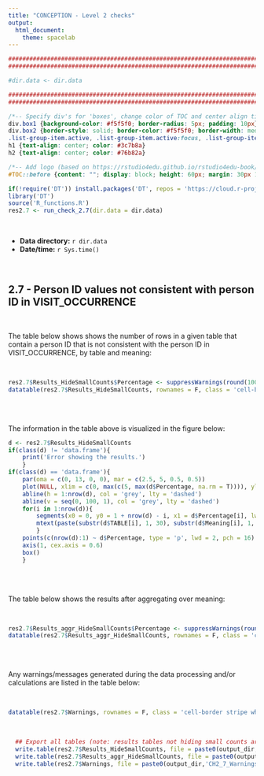 ```yaml
---
title: "CONCEPTION - Level 2 checks"
output: 
  html_document:
    theme: spacelab
---
```


```r
######################################################################################################
######################################################################################################

#dir.data <- dir.data

######################################################################################################
######################################################################################################
```


```css
/*-- Specify div's for 'boxes', change color of TOC and center align titles: --*/
div.box1 {background-color: #f5f5f0; border-radius: 5px; padding: 10px}
div.box2 {border-style: solid; border-color: #f5f5f0; border-width: medium; border-radius: 5px; padding: 10px}
.list-group-item.active, .list-group-item.active:focus, .list-group-item.active:hover {background-color: #76b82a; border-color: #76b82a}
h1 {text-align: center; color: #3c7b8a}
h2 {text-align: center; color: #76b82a}

/*-- Add logo (based on https://rstudio4edu.github.io/rstudio4edu-book/rmd-fancy.html): --*/
#TOC::before {content: ""; display: block; height: 60px; margin: 30px 10px 30px; background-image: url("conception_logo.png"); background-size: contain; background-position: center center; background-repeat: no-repeat}
```

```r
if(!require('DT')) install.packages('DT', repos = 'https://cloud.r-project.org')
library('DT')
source('R_functions.R')
res2.7 <- run_check_2.7(dir.data = dir.data)
```

<br>

<div class = 'box1'>
 - **Data directory:** `r dir.data`
 - **Date/time:** `r Sys.time()`
</div>

<br>


<div class = 'box2'>

## 2.7 - Person ID values not consistent with person ID in VISIT_OCCURRENCE

<br>

The table below shows shows the number of rows in a given table that contain a person ID that is not consistent with the person ID in VISIT_OCCURRENCE, by table and meaning:

<br>

```r
res2.7$Results_HideSmallCounts$Percentage <- suppressWarnings(round(100 * as.numeric(res2.7$Results_HideSmallCounts$Issues) / as.numeric(res2.7$Results_HideSmallCounts$Total), 3))
datatable(res2.7$Results_HideSmallCounts, rownames = F, class = 'cell-border stripe white-space: nowrap', options = list(scrollX = TRUE, pageLength = 10))
```

<br>
<br>

The information in the table above is visualized in the figure below:

```r
d <- res2.7$Results_HideSmallCounts
if(class(d) != 'data.frame'){
	print('Error showing the results.')
	}
if(class(d) == 'data.frame'){
	par(oma = c(0, 13, 0, 0), mar = c(2.5, 5, 0.5, 0.5))
	plot(NULL, xlim = c(0, max(c(5, max(d$Percentage, na.rm = T)))), ylim = c(0.5, nrow(d) + 0.5), yaxs = 'i', axes = F, ylab = '', xlab = '', main = '')
	abline(h = 1:nrow(d), col = 'grey', lty = 'dashed')
	abline(v = seq(0, 100, 1), col = 'grey', lty = 'dashed')
	for(i in 1:nrow(d)){
		segments(x0 = 0, y0 = 1 + nrow(d) - i, x1 = d$Percentage[i], lwd = 2)
		mtext(paste(substr(d$TABLE[i], 1, 30), substr(d$Meaning[i], 1, 30), sep = '; '), at = 1 + nrow(d) - i, side = 2, las = 1, line = 1, cex = 0.6, adj = 1)
		}
	points(c(nrow(d):1) ~ d$Percentage, type = 'p', lwd = 2, pch = 16)
	axis(1, cex.axis = 0.6)
	box()
	}
```

<br>
<br>

The table below shows the results after aggregating over meaning:

<br>

```r
res2.7$Results_aggr_HideSmallCounts$Percentage <- suppressWarnings(round(100 * as.numeric(res2.7$Results_aggr_HideSmallCounts$Issues) / as.numeric(res2.7$Results_aggr_HideSmallCounts$Total), 3))
datatable(res2.7$Results_aggr_HideSmallCounts, rownames = F, class = 'cell-border stripe white-space: nowrap', options = list(scrollX = TRUE, pageLength = 10))
```

<br>
<br>

Any warnings/messages generated during the data processing and/or calculations are listed in the table below:

<br>

```r
datatable(res2.7$Warnings, rownames = F, class = 'cell-border stripe white-space: nowrap', options = list(scrollX = TRUE, pageLength = 10))
```

<br>

```r
  ## Export all tables (note: results tables not hiding small counts are not exported, but could be added here if needed)
  write.table(res2.7$Results_HideSmallCounts, file = paste0(output_dir,'CH2_7_Results_HideSmallCounts.csv'), sep = ',', row.names = F)
  write.table(res2.7$Results_aggr_HideSmallCounts, file = paste0(output_dir,'CH2_7_Results_aggr_HideSmallCounts.csv'), sep = ',', row.names = F)
  write.table(res2.7$Warnings, file = paste0(output_dir,'CH2_7_Warnings.csv'), sep = ',', row.names = F)
```














